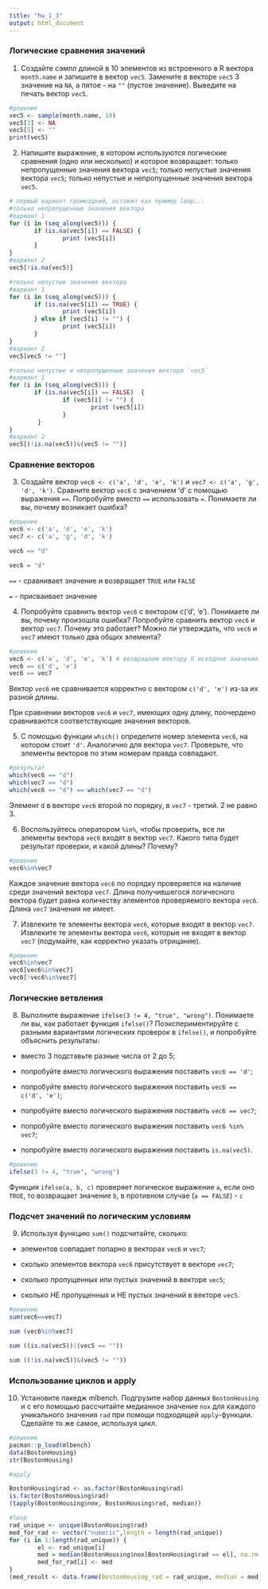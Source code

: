 ```yaml
---
title: "hw_1_3"
output: html_document
---
```


### Логические сравнения значений

1. Создайте сэмпл длиной в 10 элементов из встроенного в R вектора `month.name` и запишите в вектор `vec5`. Замените в векторе `vec5` 3 значение на `NA`, а пятое - на `""` (пустое значение). Выведите на печать вектор `vec5`.

```r
#решение
vec5 <- sample(month.name, 10)
vec5[3] <- NA
vec5[5] <- ""
print(vec5)

```

2. Напишите выражение, в котором используются логические сравнения (одно или несколько) и которое возвращает: только непропущенные значения вектора `vec5`; только непустые значения вектора `vec5`; только непустые и непропущенные значения вектора `vec5`.

```r
# первый вариант громоздкий, оставил как пример loop...
#только непропущенные значения вектора
#вариант 1
for (i in (seq_along(vec5))) {
       if (is.na(vec5[i]) == FALSE) {
               print (vec5[i])
       }
}
#вариант 2
vec5[!is.na(vec5)]

#только непустые значения вектора
#вариант 1
for (i in (seq_along(vec5))) {
       if (is.na(vec5[i]) == TRUE) {
               print (vec5[i])
       } else if (vec5[i] != "") {
               print (vec5[i])
       }
}
#вариант 2
vec5[vec5 != ""]

#только непустые и непропущенные значения вектора `vec5`
#вариант 1
for (i in (seq_along(vec5))) {
       if (is.na(vec5[i]) == FALSE)  {
               if (vec5[i] != "") {
                       print (vec5[i])
               }
        }
}
#вариант 2
vec5[(!is.na(vec5))&(vec5 != "")]

```


### Сравнение векторов

3. Создайте вектор `vec6 <- c('a', 'd', 'e', 'k')` и `vec7 <- c('a', 'g', 'd', 'k')`. Сравните вектор `vec6` с значением 'd' с помощью выражения `==`. Попробуйте вместо `==` использовать `=`. Понимаете ли вы, почему возникает ошибка?

```r
#решение
vec6 <- c('a', 'd', 'e', 'k')
vec7 <- c('a', 'g', 'd', 'k')

vec6 == "d"

vec6 = "d"

```


`==` - сравнивает значение и возвращает `TRUE` или `FALSE`

`=` - присваивает значение



4. Попробуйте сравнить вектор `vec6` с вектором c('d', 'e'). Понимаете ли вы, почему произошла ошибка? Попробуйте сравнить вектор `vec6` и вектор `vec7`. Почему это работает? Можно ли утверждать, что `vec6` и `vec7` имеют только два общих элемента?

```r
#решение
vec6 <- c('a', 'd', 'e', 'k') # возвращаем вектору 6 исходное значение
vec6 == c('d', 'e')
vec6 == vec7
```

Вектор `vec6` не сравнивается корректно с вектором `c('d', 'e')` из-за их разной длины.

При сравнении векторов `vec6` и `vec7`, имеющих одну длину, поочердено сравниваются соответствующие значения векторов.


5. С помощью функции `which()` определите номер элемента `vec6`, на котором стоит `'d'`. Аналогично для вектора `vec7`. Проверьте, что элементы векторов по этим номерам правда совпадают.

```r
#результат
which(vec6 == "d")
which(vec7 == "d")
which(vec6 == "d") == which(vec7 == "d")

```

Элемент `d` в векторе `vec6` второй по порядку, в `vec7` - третий. 2 не равно 3.


6. Воспользуйтесь оператором `%in%`, чтобы проверить, все ли элементы вектора `vec6` входят в вектор `vec7`. Какого типа будет результат проверки, и какой длины? Почему?

```r
#решение
vec6%in%vec7

```

Каждое значение вектора `vec6` по порядку проверяется на наличие среди значений вектора `vec7`. Длина получившегося логичесного вектора будет равна количеству элементов проверяемого вектора `vec6`. Длина `vec7` значения не имеет.


7. Извлеките те элементы вектора `vec6`, которые входят в вектор `vec7`. Извлеките те элементы вектора `vec6`, которые не входят в вектор `vec7` (подумайте, как корректно указать отрицание). 

```r
#решение
vec6%in%vec7
vec6[vec6%in%vec7]
vec6[!vec6%in%vec7]
```
### Логические ветвления

8. Выполните выражение `ifelse(3 != 4, "true", "wrong")`. Понимаете ли вы, как работает функция `ifelse()`? Поэкспериментируйте с разными вариантами логических проверок в `ifelse()`, и попробуйте объяснить результаты:

 - вместо 3 подставьте разные числа от 2 до 5;

 - попробуйте вместо логического выражения поставить `vec6 == 'd'`;
 
 - попробуйте вместо логического выражения поставить `vec6 == c('d', 'e')`;
 
 - попробуйте вместо логического выражения поставить `vec6 == vec7`;
 
 - попробуйте вместо логического выражения поставить `vec6 %in% vec7`;
 
 - попробуйте вместо логического выражения поставить `is.na(vec5)`.
 
```r
#решение
ifelse(3 != 4, "true", "wrong")

```

Функция `ifelse(a, b, c)` проверяет логическое выражение `a`, если оно `TRUE`, то возвращает значение `b`, в противном случае (`a == FALSE`) - `c`


### Подсчет значений по логическим условиям

9. Используя функцию `sum()` подсчитайте, сколько:

 - элементов совпадает попарно в векторах `vec6` и `vec7`;
 
 - сколько элементов вектора `vec6` присутствует в векторе `vec7`;
 
 - сколько пропущенных или пустых значений в векторе `vec5`;
 
 - сколько НЕ пропущенных и НЕ пустых значений в векторе `vec5`.

```r
#решение
sum(vec6==vec7)

sum (vec6%in%vec7)

sum ((is.na(vec5))|(vec5 == ""))

sum ((!is.na(vec5))&(vec5 != ""))
```
 
 
### Использование циклов и apply
 
10. Установите пакедж mlbench. 
Подгрузите набор данных  `BostonHousing` и с его помощью рассчитайте медианное значение `nox` для каждого уникального значения `rad` при помощи подходящей `apply`-функции. Сделайте то же самое, используя цикл.

```r
#решение
pacman::p_load(mlbench)
data(BostonHousing)
str(BostonHousing)

#apply

BostonHousing$rad <- as.factor(BostonHousing$rad)
is.factor(BostonHousing$rad)
(tapply(BostonHousing$nox, BostonHousing$rad, median))

#loop
rad_unique <- unique(BostonHousing$rad)
med_for_rad <- vector("numeric",length = length(rad_unique))
for (i in 1:length(rad_unique)) {
        el <- rad_unique[i]
        med = median(BostonHousing$nox[BostonHousing$rad == el], na.rm = FALSE)
        med_for_rad[i] <- med    
}
(med_result <- data.frame(BostonHousing_rad = rad_unique, median = med_for_rad))

```
